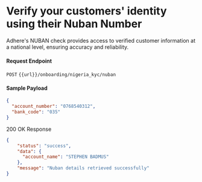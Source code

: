 # Verify your customers' identity using their Nuban Number

Adhere's NUBAN check provides access to verified customer information at a national level, ensuring accuracy and reliability.

#### Request Endpoint

`POST` `{{url}}/onboarding/nigeria_kyc/nuban`

#### Sample Payload

``` json
{
  "account_number": "0768540312",
  "bank_code": "035"
} 
```

200 OK Response

``` json
{
    "status": "success",
    "data": {
      "account_name": "STEPHEN BADMUS"
    },
    "message": "Nuban details retrieved successfully"
}
```
